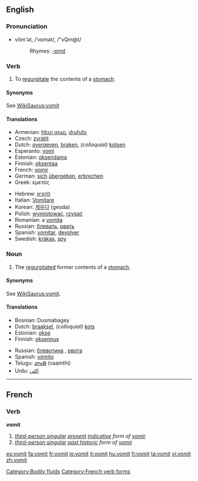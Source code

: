 ==English==

===Pronunciation===
*vŏm'ət, /ˈvɒmət/, /"vQm@t/
*:Rhymes: [[Rhymes:English:-ɒmɪt|-ɒmɪt]]

{{wikipedia}}
===Verb===
{{en-verb}}

#To [[regurgitate]] the contents of a [[stomach]].

====Synonyms====
See [[WikiSaurus:vomit]]

====Translations====
{{top}}
* Armenian: [[հետ տալ]], [[փսխել]]
* Czech: [[zvrátit]]
*Dutch: [[overgeven]], [[braken]], ''(colloquial)'' [[kotsen]]
*Esperanto: [[vomi]]
*Estonian: [[oksendama]]
*Finnish: [[oksentaa]]
*French: [[vomir]]
*German: [[sich]] [[übergeben]], [[erbrechen]]
*Greek: εμετός
{{mid}}
*Hebrew: [[להקיא]]
*Italian: [[Vomitare]]
*Korean: [[게우다]] (geuda)<!--, [[토하다]] ([[吐]]-, to-hada)-->
*Polish: [[wymiotować]], [[rzygać]]
*Romanian: a [[vomita]]
* Russian: [[блевать]], [[рвать]]
*Spanish: [[vomitar]], [[devolver]]
*Swedish: [[kräkas]], [[spy]]
{{bottom}}

===Noun===
{{en-noun|-}}

#The [[regurgitate]]d former contents of a [[stomach]].

====Synonyms====
See [[WikiSaurus:vomit]].

====Translations====
{{top}}
*Bosnian: Dusmabagey
*Dutch: [[braaksel]], ''(colloquial)'' [[kots]]
*Estonian: [[okse]]
*Finnish: [[oksennus]]
{{mid}}
* Russian: [[блевотина]] {{f}}, [[рвота]] {{f}}
*Spanish: [[vómito]] {{m}}
*Telugu: [[వాంతి]] (vaamthi)
*Urdu: [[الٹى]]
{{bottom}}

[[Category:Bodily fluids]]

----

==French==

===Verb===
'''vomit'''

# ''[[third-person singular]] [[present]] [[indicative]] form of [[vomir]]''
# ''[[third-person singular]] [[past historic]] form of [[vomitr#French|vomir]]''

[[Category:French verb forms]]

[[es:vomit]]
[[fa:vomit]]
[[fr:vomit]]
[[io:vomit]]
[[it:vomit]]
[[hu:vomit]]
[[fi:vomit]]
[[ta:vomit]]
[[vi:vomit]]
[[zh:vomit]]